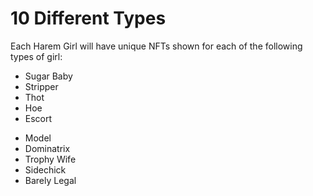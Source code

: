 
# 10 Different Types

Each Harem Girl will have unique NFTs shown for each of the following types of girl:

<Row className="py-2">
<Col className="offset-1" md={3} sm={4} xs={5}>

- Sugar Baby
- Stripper
- Thot
- Hoe
- Escort

</Col>
<Col md={4} xs="auto">

- Model
- Dominatrix
- Trophy Wife
- Sidechick
- Barely Legal

</Col>
</Row>
